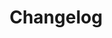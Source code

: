 ---
title: "Changelog"
description: "Stay updated with OnSpace AI's latest features, enhancements, and platform improvements."
icon: "clock-rotate-left"
---